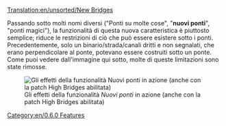 [[Translation:en/unsorted/New Bridges]]



Passando sotto molti nomi diversi ("Ponti su molte cose", "'''nuovi ponti'''", "ponti magici"), la funzionalità di questa nuova caratteristica è piuttosto semplice; riduce le restrizioni di ciò che può essere esistere sotto i ponti. Precedentemente, solo un binario/strada/canali dritti e non segnalati, che erano perpendicolare al ponte, potevano essere costruiti sotto un ponte. Come puoi vedere dall'immagine qui sotto, molte di queste limitazioni sono state rimosse.

[[File:en/Bridges2 833.png|frame|center|Gli effetti della funzionalità ''Nuovi ponti'' in azione (anche con la patch High Bridges abilitata)]]

[[Category:en/0.6.0 Features]]